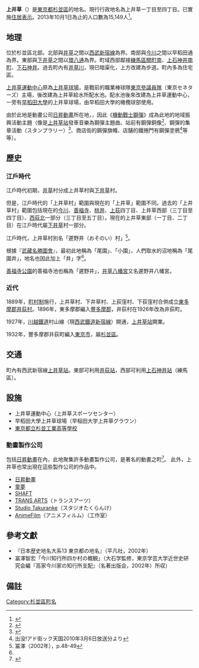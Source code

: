 {{Pathnav|日本|東京都|杉並區|frame=1}}
{{Infobox Settlement
|official_name = 上井草
|native_name =
|settlement_type = [[町|町]]
|image_skyline = Kamiigusa-Sta-South.JPG
|imagesize = 250px
|image_caption = 西武新宿線上井草站南口
|image_flag =
|image_seal =
| image_map =
| map_caption =
| pushpin_map =
|subdivision_type = [[國家|國家]]
|subdivision_name = [[File:Flag_of_Japan.svg|border]] [[日本|日本]]
|subdivision_type1 = [[都道府縣|都道府縣]]
|subdivision_name1 = [[File:Flag_of_Tokyo_Prefecture.svg|25px]] [[東京都|東京都]]
|subdivision_type2 = [[東京都區部|特別區]]
|subdivision_name2 = [[File:Flag_of_Suginami,_Tokyo.svg|25px]] [[杉並區|杉並區]]
|established_title =
|established_date =
|government_type =
|leader_title =
|leader_name =
|area_magnitude =
|area_total_sq_mi =
|area_total_km2 =
|area_land_sq_mi =
|area_land_km2 =
|area_urban_sq_mi =
|area_urban_km2 =
|area_metro_km2 =
|area_metro_sq_mi =
|population_as_of= 2013年（平成25年）10月1日
|population_footnotes = 
|population_total = 15149
|population_urban =
|population_metro =
|population_density_sq_mi =
|population_density_km2 =
| timezone = [[日本標準時間|JST]]
| utc_offset = +9
|timezone_DST =
|utc_offset_DST =
|latd=|latm=|lats=|latNS=
|longd=|longm=|longs=|longEW=
|elevation_footnotes=
|elevation_m =
|elevation_ft =
|postal_code_type = [[郵遞區號|郵遞區號]]
|postal_code = 167-0023
|area_code =
|website =
|footnotes =
}}
'''上井草'''（{{jpn|j=上井草|hg=かみいぐさ|rm=Kami-igusa|f=y}}）是[[東京都|東京都]][[杉並區|杉並區]]的地名。現行行政地名為上井草一丁目至四丁目。已實施[[住居表示|住居表示]]。2013年10月1日為止的人口數為15,149人<ref>{{Cite web |url=http://www2.city.suginami.tokyo.jp/library/file/h2510_age.xls |title=杉並区 区政資料 - 統計 - 人口 - 各歳別人口25年 |accessdate=2013-10-21 |archive-date=2013-10-22 |archive-url=https://web.archive.org/web/20131022132215/http://www2.city.suginami.tokyo.jp/library/file/h2510_age.xls |dead-url=yes }}</ref>。

== 地理 ==
位於杉並區北部。北部與[[井草|井草]]之間以[[西武新宿線|西武新宿線]]為界。南部與[[今川_(杉並區)|今川]]之間以早稻田通為界。東部與[[下井草|下井草]]之間以[[東京都道311號環狀八號線|環八通]]為界。町域西部鄰接[[練馬區|練馬區]][[關町南|關町南]]、[[上石神井南町|上石神井南町]]、[[下石神井|下石神井]]。過去町內有[[井草川|井草川]]，現已暗渠化，上方改建為步道。町內多為住宅區。

[[上井草運動中心|上井草運動中心]]原為[[上井草球場|上井草球場]]，是戰前的職業棒球隊[[翼軍|東京參議員隊]]（東京セネターズ）主場，後改建為上井草給水所配水池。配水池後來改建為上井草運動中心，一旁有[[早稻田大學|早稻田大學]]的上井草球場，由早稻田大學的橄欖球部使用。

由於此地是動畫公司[[日昇動畫|日昇動畫]]所在地，，因此《[[機動戰士鋼彈|機動戰士鋼彈]]》成為此地的地域振興活動主題（像是[[上井草站|上井草站]]發車音樂為鋼彈主題曲、站前有鋼彈銅像<ref>{{Cite web |url=http://www.famitsu.com/anime/news/1214301_1558.html |title=ガンダムモニュメント，上井草站に立つ！ - ファミ通.com |accessdate=2013-10-21 |archive-date=2013-10-21 |archive-url=https://web.archive.org/web/20131021181536/http://www.famitsu.com/anime/news/1214301_1558.html |dead-url=no }}</ref>、鋼彈的集章活動（スタンプラリー）<ref>{{Cite web |url=http://www.gundam.info/topic/2923 |title=ガンダムのいる街「上井草ガンダムスタンプラリー」開催中！｜公式ガンダム情報ポータルサイト「GUNDAM.INFO」 |accessdate=2013-10-21 |archive-date=2013-10-21 |archive-url=https://web.archive.org/web/20131021171058/http://www.gundam.info/topic/2923 |dead-url=no }}</ref>、商店街的鋼彈旗幟、店舗的鐵捲門有鋼彈塗鴉<ref>出没!アド街ック天国2010年3月6日放送分より</ref>等等）。

== 歷史 ==
=== 江戶時代 ===
{{seealso|井草}}
江戶時代初期，[[井草|井草]]村分成上井草村與[[下井草|下井草]]村。

但是，江戶時代的「上井草村」範圍與現在的「上井草」範圍不同。過去的「上井草村」範圍包括現在的[[今川_(杉並區)|今川]]、[[善福寺_(杉並區)|善福寺]]、[[桃井|桃井]]、[[上荻|上荻]]四丁目、上井草西部（三丁目至四丁目）、[[西荻北|西荻北]]一部分（三丁目至五丁目）。現在的上井草東部（一丁目、二丁目）在江戶時代屬[[下井草|下井草]]村一部分。

江戶時代，上井草村別名「遲野井（おそのい）村」<ref name="#1">冨澤（2002年），p.48-49</ref>。

根據『[[武藏名勝圖會|武藏名勝圖會]]』，最初此地稱為「尾園」、「小園」，人們取水的沼地稱為「尾園井」，地名也因此加上「井」字<ref name="#1"/>。

[[善福寺公園|善福寺公園]]的善福寺池也稱為「遲野井」，[[井草八幡宮|井草八幡宮]]又名遲野井八幡宮。

=== 近代 ===
1889年，[[町村制|町村制]]施行，上井草村、下井草村、上荻窪村、下荻窪村合併成立[[東多摩郡|東多摩郡]][[井荻町|井荻村]]。1896年，東多摩郡編入[[豐多摩郡|豐多摩郡]]，井荻村在1926年改為井荻町。

1927年，[[川越鐵道|川越鐵道]]村山線（現[[西武鐵道|西武鐵道]][[西武新宿線|新宿線]]）開通，[[上井草站|上井草站]]開業。

1932年，豐多摩郡井荻町編入[[東京市|東京市]]，屬[[杉並區|杉並區]]。

== 交通 ==
町內有西武新宿線[[上井草站|上井草站]]。東部可利用[[井荻站|井荻站]]，西部可利用[[上石神井站|上石神井站]]（練馬區）。

== 設施 ==
* 上井草運動中心（上井草スポーツセンター）
* 早稻田大學上井草球場（早稲田大学上井草グラウン）
* [[東京都立杉並工業高等學校|東京都立杉並工業高等學校]]

=== 動畫製作公司 ===
包括[[日昇動畫|日昇動畫]]在內，此地聚集許多動畫製作公司，是著名的動畫之町<ref>{{Cite web |url=http://www.kami-igusa.com/anime.html |title=ちょっと站前かみいぐさアニメタウン |accessdate=2013-10-21 |archive-date=2013-10-21 |archive-url=https://web.archive.org/web/20131021164137/http://www.kami-igusa.com/anime.html |dead-url=no }}</ref>。
此外，上井草也常出現在這些製作公司的作品中。
* [[日昇動畫|日昇動畫]]
* [[童夢_(動畫製作公司)|童夢]]
* [[SHAFT|SHAFT]]
* [[TRANS_ARTS|TRANS ARTS]]（トランスアーツ）
* [[Studio_Takuranke|Studio Takuranke]]（スタジオたくらんけ）
* [[AnimeFilm|AnimeFilm]]（アニメフィルム）（工作室）

== 參考文獻 ==
* 『日本歴史地名大系13 東京都の地名』（平凡社，2002年）
* 冨澤智宏「今川知行所四か村の概観」（大石学監修，東京学芸大学近世史研究会編『高家今川家の知行所支配』（名著出版会，2002年）所収）

== 備註 ==
{{reflist}}

{{Geographic Location
| Centre = 上井草
| North = 練馬區[[下石神井|下石神井]] [[井草|井草]]
| Northeast =
| East = [[下井草|下井草]]
| Southeast = [[清水_(杉並區)|清水]]
| South = [[今川_(杉並區)|今川]]
| Southwest = [[善福寺_(杉並區)|善福寺]]
| West = 練馬區[[關町南|關町南]]
| Northwest = 練馬區[[上石神井南町|上石神井南町]]
| image =
}}
{{杉並區的町名}}

{{DEFAULTSORT:Kami-Igusa}}
[[Category:杉並區町名|Category:杉並區町名]]